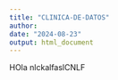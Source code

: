 ```yaml
---
title: "CLINICA-DE-DATOS"
author: 
date: "2024-08-23"
output: html_document
---
```


HOla
nlckalfaslCNLF
